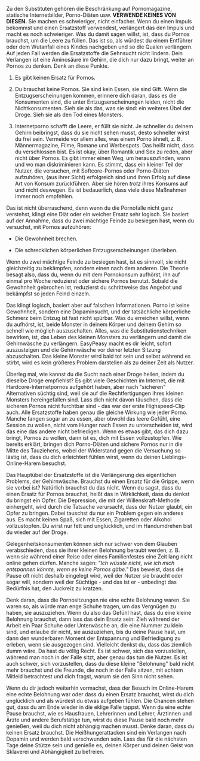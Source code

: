 Zu den Substituten gehören die Beschränkung auf Pornomagazine, statische
Internetbilder, Porno-Diäten usw. **VERWENDE KEINES VON DIESEN.** Sie
machen es schwieriger, nicht einfacher. Wenn du einen Impuls bekommst
und einen Ersatzstoff verwendest, verlängert das den Impuls und macht es
noch schwieriger. Was du damit sagen willst, ist, dass du Pornos
brauchst, um die Leere zu füllen. Das ist so, als würdest du einem
Entführer oder dem Wutanfall eines Kindes nachgeben und so die Qualen
verlängern. Auf jeden Fall werden die Ersatzstoffe die Sehnsucht nicht
lindern. Dein Verlangen ist eine Aminosäure im Gehirn, die dich nur dazu
bringt, weiter an Pornos zu denken. Denk an diese Punkte.

1.  Es gibt keinen Ersatz für Pornos.

2.  Du brauchst keine Pornos. Sie sind kein Essen, sie sind Gift. Wenn
    die Entzugserscheinungen kommen, erinnere dich daran, dass es die
    Konsumenten sind, die unter Entzugserscheinungen leiden, nicht die
    Nichtkonsumenten. Sieh sie als das, was sie sind: ein weiteres Übel
    der Droge. Sieh sie als den Tod eines Monsters.

3.  Internetporno schafft die Leere, er füllt sie nicht. Je schneller du
    deinem Gehirn beibringst, dass du sie nicht sehen musst, desto
    schneller wirst du frei sein. Vermeide vor allem alles, was einem
    Porno ähnelt, z. B. Männermagazine, Filme, Romane und Werbespots.
    Das heißt nicht, dass du verschlossen bist. Es ist okay, über
    Romantik und Sex zu reden, aber nicht über Pornos. Es gibt immer
    einen Weg, um herauszufinden, wann und wo man diskriminieren kann.
    Es stimmt, dass ein kleiner Teil der Nutzer, die versuchen, mit
    Softcore-Pornos oder Porno-Diäten aufzuhören, (aus ihrer Sicht)
    erfolgreich sind und ihren Erfolg auf diese Art von Konsum
    zurückführen. Aber sie hören *trotz* ihres Konsums auf und nicht
    deswegen. Es ist bedauerlich, dass viele diese Maßnahmen immer noch
    empfehlen.

Das ist nicht überraschend, denn wenn du die Pornofalle nicht ganz
verstehst, klingt eine Diät oder ein weicher Ersatz sehr logisch. Sie
basiert auf der Annahme, dass du zwei mächtige Feinde zu besiegen hast,
wenn du versuchst, mit Pornos aufzuhören:

-   Die Gewohnheit brechen.

-   Die schrecklichen körperlichen Entzugserscheinungen überleben.

Wenn du zwei mächtige Feinde zu besiegen hast, ist es sinnvoll, sie
nicht gleichzeitig zu bekämpfen, sondern einen nach dem anderen. Die
Theorie besagt also, dass du, wenn du mit dem Pornokonsum aufhörst, ihn
auf einmal pro Woche reduzierst oder sichere Pornos benutzt. Sobald die
Gewohnheit gebrochen ist, reduzierst du schrittweise das Angebot und
bekämpfst so jeden Feind einzeln.

Das klingt logisch, basiert aber auf falschen Informationen. Porno ist
keine Gewohnheit, sondern eine Dopaminsucht, und der tatsächliche
körperliche Schmerz beim Entzug ist fast nicht spürbar. Was du erreichen
willst, wenn du aufhörst, ist, beide Monster in deinem Körper und deinem
Gehirn so schnell wie möglich auszuschalten. Alles, was die
Substitutionstechniken bewirken, ist, das Leben des kleinen Monsters zu
verlängern und damit die Gehirnwäsche zu verlängern. EasyPeasy macht es
dir leicht, sofort auszusteigen und die Gehirnwäsche vor deiner letzten
Sitzung abzuschalten. Das kleine Monster wird bald tot sein und selbst
während es stirbt, wird es kein größeres Problem darstellen als zu
deiner Zeit als Nutzer.

Überleg mal, wie kannst du die Sucht nach einer Droge heilen, indem du
dieselbe Droge empfiehlst? Es gibt viele Geschichten im Internet, die
mit Hardcore-Internetpornos aufgehört haben, aber nach \"sicheren\"
Alternativen süchtig sind, weil sie auf die Rechtfertigungen ihres
kleinen Monsters hereingefallen sind. Lass dich nicht davon täuschen,
dass die sicheren Pornos nicht furchtbar sind - das war der erste
Highspeed-Clip auch. Alle Ersatzstoffe haben genau die gleiche Wirkung
wie jeder Porno. Manche fangen sogar an zu essen, aber obwohl das leere
Gefühl, eine Session zu wollen, nicht vom Hunger nach Essen zu
unterscheiden ist, wird das eine das andere nicht befriedigen. Wenn es
etwas gibt, das dich dazu bringt, Pornos zu wollen, dann ist es, dich
mit Essen vollzustopfen. Wie bereits erklärt, bringen dich Porno-Diäten
und sichere Pornos nur in die Mitte des Tauziehens, wobei der Widerstand
gegen die Versuchung so lästig ist, dass du dich erleichtert fühlen
wirst, wenn du deinen Lieblings-Online-Harem besuchst.

Das Hauptübel der Ersatzstoffe ist die Verlängerung des eigentlichen
Problems, der Gehirnwäsche. Brauchst du einen Ersatz für die Grippe,
wenn sie vorbei ist? Natürlich brauchst du das nicht. Wenn du sagst,
dass du einen Ersatz für Pornos brauchst, heißt das in Wirklichkeit,
dass du denkst du bringst ein Opfer. Die Depression, die mit der
Willenskraft-Methode einhergeht, wird durch die Tatsache verursacht,
dass der Nutzer glaubt, ein Opfer zu bringen. Dabei tauschst du nur ein
Problem gegen ein anderes aus. Es macht keinen Spaß, sich mit Essen,
Zigaretten oder Alkohol vollzustopfen. Du wirst nur fett und
unglücklich, und im Handumdrehen bist du wieder auf der Droge.

Gelegenheitskonsumenten können sich nur schwer von dem Glauben
verabschieden, dass sie ihrer kleinen Belohnung beraubt werden, z. B.
wenn sie während einer Reise oder eines Familienfestes eine Zeit lang
nicht online gehen dürfen. Manche sagen: *\"Ich wüsste nicht, wie ich
mich entspannen könnte, wenn es keine Pornos gäbe.\"* Das beweist, dass
die Pause oft nicht deshalb eingelegt wird, weil der Nutzer sie braucht
oder sogar will, sondern weil der Süchtige - und das ist er - unbedingt
das Bedürfnis hat, den Juckreiz zu kratzen.

Denk daran, dass die Pornositzungen nie eine echte Belohnung waren. Sie
waren so, als würde man enge Schuhe tragen, um das Vergnügen zu haben,
sie auszuziehen. Wenn du also das Gefühl hast, dass du eine kleine
Belohnung brauchst, dann lass das dein Ersatz sein: Zieh während der
Arbeit ein Paar Schuhe oder Unterwäsche an, die eine Nummer zu klein
sind, und erlaube dir nicht, sie auszuziehen, bis du deine Pause hast,
um dann den wunderbaren Moment der Entspannung und Befriedigung zu
erleben, wenn sie ausgezogen sind. Vielleicht denkst du, dass das
ziemlich dumm wäre. Da hast du völlig Recht. Es ist schwer, sich das
vorzustellen, während man noch in der Falle sitzt, aber genau das tun
die Nutzer. Es ist auch schwer, sich vorzustellen, dass du diese kleine
\"Belohnung\" bald nicht mehr brauchst und die Freunde, die noch in der
Falle sitzen, mit echtem Mitleid betrachtest und dich fragst, warum sie
den Sinn nicht sehen.

Wenn du dir jedoch weiterhin vormachst, dass der Besuch im Online-Harem
eine echte Belohnung war oder dass du einen Ersatz brauchst, wirst du
dich unglücklich und als würdest du etwas aufgeben fühlen. Die Chancen
stehen gut, dass du am Ende wieder in die eklige Falle tappst. Wenn du
eine echte Pause brauchst, wie es Hausfrauen, Lehrerinnen und Lehrer,
Ärztinnen und Ärzte und andere Berufstätige tun, wirst du diese Pause
bald noch mehr genießen, weil du dich nicht abhängig machen musst. Denke
daran, dass du keinen Ersatz brauchst. Die Heißhungerattacken sind ein
Verlangen nach Dopamin und werden bald verschwunden sein. Lass das für
die nächsten Tage deine Stütze sein und genieße es, deinen Körper und
deinen Geist von Sklaverei und Abhängigkeit zu befreien.
